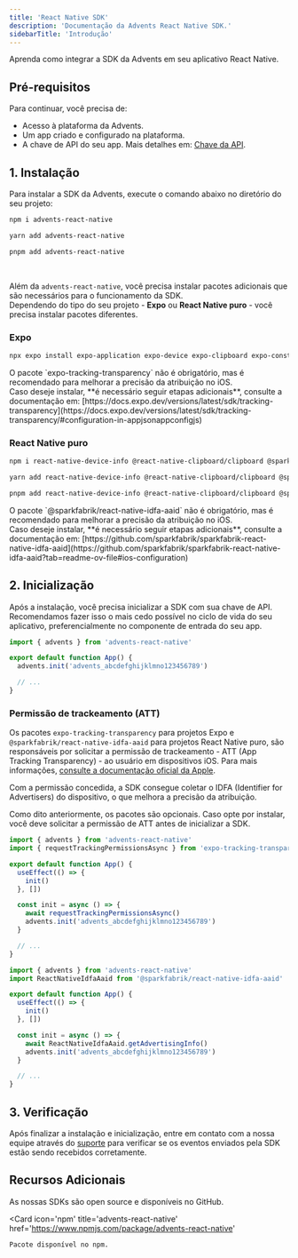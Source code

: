 ```yaml
---
title: 'React Native SDK'
description: 'Documentação da Advents React Native SDK.'
sidebarTitle: 'Introdução'
---
```


Aprenda como integrar a SDK da Advents em seu aplicativo React Native.

## Pré-requisitos

Para continuar, você precisa de:

- Acesso à plataforma da Advents.
- Um app criado e configurado na plataforma.
- A chave de API do seu app. Mais detalhes em: [Chave da API](/api-key).

## 1. Instalação

Para instalar a SDK da Advents, execute o comando abaixo no diretório do seu projeto:

<CodeGroup>

```bash npm
npm i advents-react-native
```

```bash yarn
yarn add advents-react-native
```

```bash pnpm
pnpm add advents-react-native
```

</CodeGroup>

<br />

Além da `advents-react-native`, você precisa instalar pacotes adicionais que são necessários para o funcionamento da SDK.<br />
Dependendo do tipo do seu projeto - **Expo** ou **React Native puro** - você precisa instalar pacotes diferentes.

### Expo

```bash Terminal
npx expo install expo-application expo-device expo-clipboard expo-constants expo-tracking-transparency
```

<Warning>
  O pacote `expo-tracking-transparency` não é obrigatório, mas é recomendado para melhorar a
  precisão da atribuição no iOS. <br />
  Caso deseje instalar, **é necessário seguir etapas adicionais**, consulte a documentação em:
  [https://docs.expo.dev/versions/latest/sdk/tracking-transparency](https://docs.expo.dev/versions/latest/sdk/tracking-transparency/#configuration-in-appjsonappconfigjs)
</Warning>

### React Native puro

<CodeGroup>

```bash npm
npm i react-native-device-info @react-native-clipboard/clipboard @sparkfabrik/react-native-idfa-aaid
```

```bash yarn
yarn add react-native-device-info @react-native-clipboard/clipboard @sparkfabrik/react-native-idfa-aaid
```

```bash pnpm
pnpm add react-native-device-info @react-native-clipboard/clipboard @sparkfabrik/react-native-idfa-aaid
```

</CodeGroup>

<Warning>
  O pacote `@sparkfabrik/react-native-idfa-aaid` não é obrigatório, mas é recomendado para melhorar
  a precisão da atribuição no iOS. <br />
  Caso deseje instalar, **é necessário seguir etapas adicionais**, consulte a documentação em:
  [https://github.com/sparkfabrik/sparkfabrik-react-native-idfa-aaid](https://github.com/sparkfabrik/sparkfabrik-react-native-idfa-aaid?tab=readme-ov-file#ios-configuration)
</Warning>

## 2. Inicialização

Após a instalação, você precisa inicializar a SDK com sua chave de API. Recomendamos fazer isso o mais cedo possível no ciclo de vida do seu aplicativo, preferencialmente no componente de entrada do seu app.

```typescript App.tsx
import { advents } from 'advents-react-native'

export default function App() {
  advents.init('advents_abcdefghijklmno123456789')

  // ...
}
```

### Permissão de trackeamento (ATT)

Os pacotes `expo-tracking-transparency` para projetos Expo e `@sparkfabrik/react-native-idfa-aaid` para projetos React Native puro, são responsáveis por solicitar a permissão de trackeamento - ATT (App Tracking Transparency) - ao usuário em dispositivos iOS. Para mais informações, [consulte a documentação oficial da Apple](https://developer.apple.com/app-store/user-privacy-and-data-use).

Com a permissão concedida, a SDK consegue coletar o IDFA (Identifier for Advertisers) do dispositivo, o que melhora a precisão da atribuição.

Como dito anteriormente, os pacotes são opcionais. Caso opte por instalar, você deve solicitar a permissão de ATT antes de inicializar a SDK.

<CodeGroup>

```typescript Expo
import { advents } from 'advents-react-native'
import { requestTrackingPermissionsAsync } from 'expo-tracking-transparency'

export default function App() {
  useEffect(() => {
    init()
  }, [])

  const init = async () => {
    await requestTrackingPermissionsAsync()
    advents.init('advents_abcdefghijklmno123456789')
  }

  // ...
}
```

```typescript React Native puro
import { advents } from 'advents-react-native'
import ReactNativeIdfaAaid from '@sparkfabrik/react-native-idfa-aaid'

export default function App() {
  useEffect(() => {
    init()
  }, [])

  const init = async () => {
    await ReactNativeIdfaAaid.getAdvertisingInfo()
    advents.init('advents_abcdefghijklmno123456789')
  }

  // ...
}
```

</CodeGroup>

## 3. Verificação

Após finalizar a instalação e inicialização, entre em contato com a nossa equipe através do [suporte](/support/contact-us) para verificar se os eventos enviados pela SDK estão sendo recebidos corretamente.

## Recursos Adicionais

<CardGroup cols={2}>
  <Card
    icon='github'
    title='advents-react-native'
    href='https://github.com/advents-io/advents-react-native'
  >
    As nossas SDKs são open source e disponíveis no GitHub.
  </Card>

  <Card
    icon='npm'
    title='advents-react-native'
    href='https://www.npmjs.com/package/advents-react-native'
  >
    Pacote disponível no npm.
  </Card>
</CardGroup>
